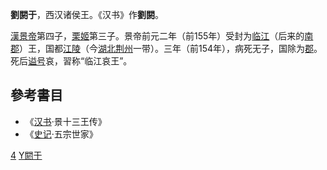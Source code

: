 '''劉閼于'''{{BD|前160年代|?|前154年||catIdx=L}}，西汉诸侯王。《汉书》作'''劉閼'''。

[[漢景帝|漢景帝]]第四子，[[栗姬|栗姬]]第三子。景帝前元二年（前155年）受封为[[临江|临江]]（后来的[[南郡|南郡]]）王，国都[[江陵|江陵]]（今[[湖北|湖北]][[荆州|荆州]]一带）。三年（前154年），病死无子，国除为[[郡|郡]]。死后[[谥号|谥号]]哀，習称“临江哀王”。

==參考書目==
*《[[汉书|汉书]]·景十三王传》
*《[[史记|史记]]·五宗世家》

[[Category:汉景帝皇子|4]]
[[Category:西汉诸侯王|Y閼于]]